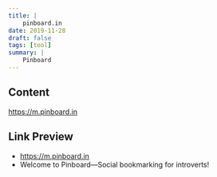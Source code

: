 ```yaml
---
title: |
    pinboard.in
date: 2019-11-28
draft: false
tags: [tool]
summary: |
    Pinboard
---
```


## Content

https://m.pinboard.in


## Link Preview

- https://m.pinboard.in
- Welcome to Pinboard—Social bookmarking for introverts!
